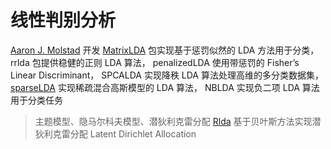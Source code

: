 # 线性判别分析 {#chap-linear-discriminant-analysis}

[Aaron J. Molstad](https://ajmolstad.github.io/) 开发 [MatrixLDA](https://github.com/ajmolstad/MatrixLDA) 包实现基于惩罚似然的 LDA 方法用于分类， rrlda 包提供稳健的正则 LDA 算法， penalizedLDA 使用带惩罚的 Fisher's Linear Discriminant， SPCALDA 实现降秩 LDA 算法处理高维的多分类数据集， [sparseLDA](https://github.com/topepo/sparselda) 实现稀疏混合高斯模型的 LDA 算法， NBLDA 实现负二项 LDA 算法用于分类任务

> 主题模型、隐马尔科夫模型、潜狄利克雷分配 
> [Rlda](https://github.com/PedroBSB/Rlda) 基于贝叶斯方法实现潜狄利克雷分配 Latent Dirichlet Allocation
